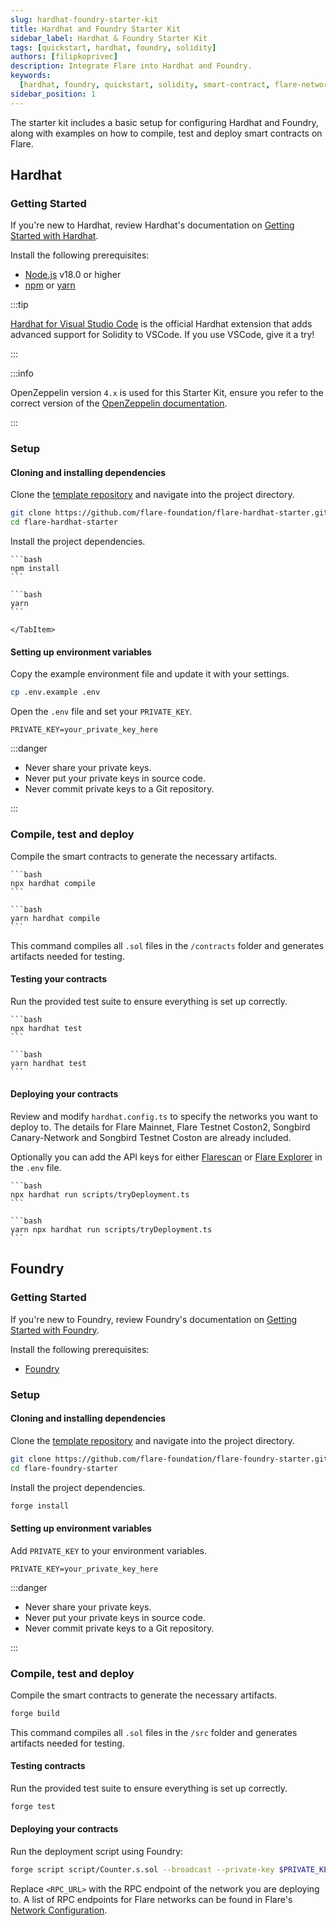 ```yaml
---
slug: hardhat-foundry-starter-kit
title: Hardhat and Foundry Starter Kit
sidebar_label: Hardhat & Foundry Starter Kit
tags: [quickstart, hardhat, foundry, solidity]
authors: [filipkoprivec]
description: Integrate Flare into Hardhat and Foundry.
keywords:
  [hardhat, foundry, quickstart, solidity, smart-contract, flare-network]
sidebar_position: 1
---
```



The starter kit includes a basic setup for configuring Hardhat and Foundry, along with examples on how to compile, test and deploy smart contracts on Flare.

## Hardhat

### Getting Started

If you're new to Hardhat, review Hardhat's documentation on [Getting Started with Hardhat](https://hardhat.org/hardhat-runner/docs/getting-started#overview).

Install the following prerequisites:

- [Node.js](https://nodejs.org/en) v18.0 or higher
- [npm](https://nodejs.org/en/learn/getting-started/an-introduction-to-the-npm-package-manager) or [yarn](https://yarnpkg.com)

:::tip

[Hardhat for Visual Studio Code](https://hardhat.org/hardhat-vscode) is the official Hardhat extension that adds advanced support for Solidity to VSCode. If you use VSCode, give it a try!

:::

:::info

OpenZeppelin version `4.x` is used for this Starter Kit, ensure you refer to the correct version of the [OpenZeppelin documentation](https://docs.openzeppelin.com/contracts/4.x/).

:::

### Setup

#### Cloning and installing dependencies

Clone the [template repository](https://github.com/flare-foundation/flare-hardhat-starter) and navigate into the project directory.

```bash
git clone https://github.com/flare-foundation/flare-hardhat-starter.git
cd flare-hardhat-starter
```

Install the project dependencies.

<Tabs groupId="jsmanager">
  <TabItem value="npm" label="npm" default>

    ```bash
    npm install
    ```

  </TabItem>
  <TabItem value="yarn" label="yarn">

    ```bash
    yarn
    ```

    </TabItem>

</Tabs>

#### Setting up environment variables

Copy the example environment file and update it with your settings.

```bash
cp .env.example .env
```

Open the `.env` file and set your `PRIVATE_KEY`.

```text
PRIVATE_KEY=your_private_key_here
```

:::danger

- Never share your private keys.
- Never put your private keys in source code.
- Never commit private keys to a Git repository.

:::

### Compile, test and deploy

Compile the smart contracts to generate the necessary artifacts.

<Tabs groupId="jsmanager">
  <TabItem value="npm" label="npm" default>

    ```bash
    npx hardhat compile
    ```

  </TabItem>
  <TabItem value="yarn" label="yarn">

    ```bash
    yarn hardhat compile
    ```

  </TabItem>
</Tabs>

This command compiles all `.sol` files in the `/contracts` folder and generates artifacts needed for testing.

#### Testing your contracts

Run the provided test suite to ensure everything is set up correctly.

<Tabs groupId="jsmanager">
  <TabItem value="npm" label="npm" default>

    ```bash
    npx hardhat test
    ```

  </TabItem>
  <TabItem value="yarn" label="yarn">

    ```bash
    yarn hardhat test
    ```

  </TabItem>
</Tabs>

#### Deploying your contracts

Review and modify `hardhat.config.ts` to specify the networks you want to deploy to. The details for Flare Mainnet, Flare Testnet Coston2, Songbird Canary-Network and Songbird Testnet Coston are already included.

Optionally you can add the API keys for either [Flarescan](https://flarescan.com) or [Flare Explorer](https://flarescan.com) in the `.env` file.

<Tabs groupId="jsmanager">
  <TabItem value="npm" label="npm" default>

    ```bash
    npx hardhat run scripts/tryDeployment.ts
    ```

  </TabItem>
  <TabItem value="yarn" label="yarn">
  
    ```bash
    yarn npx hardhat run scripts/tryDeployment.ts
    ```

  </TabItem>
</Tabs>

## Foundry

### Getting Started

If you're new to Foundry, review Foundry's documentation on [Getting Started with Foundry](https://book.getfoundry.sh).

Install the following prerequisites:

- [Foundry](https://book.getfoundry.sh/getting-started/installation.html)

### Setup

#### Cloning and installing dependencies

Clone the [template repository](https://github.com/flare-foundation/flare-foundry-starter) and navigate into the project directory.

```bash
git clone https://github.com/flare-foundation/flare-foundry-starter.git
cd flare-foundry-starter
```

Install the project dependencies.

```bash
forge install
```

#### Setting up environment variables

Add `PRIVATE_KEY` to your environment variables.

```text
PRIVATE_KEY=your_private_key_here
```

:::danger

- Never share your private keys.
- Never put your private keys in source code.
- Never commit private keys to a Git repository.

:::

### Compile, test and deploy

Compile the smart contracts to generate the necessary artifacts.

```bash
forge build
```

This command compiles all `.sol` files in the `/src` folder and generates artifacts needed for testing.

#### Testing contracts

Run the provided test suite to ensure everything is set up correctly.

```bash
forge test
```

#### Deploying your contracts

Run the deployment script using Foundry:

```bash
forge script script/Counter.s.sol --broadcast --private-key $PRIVATE_KEY --rpc-url <RPC_URL>
```

Replace `<RPC_URL>` with the RPC endpoint of the network you are deploying to. A list of RPC endpoints for Flare networks can be found in Flare's [Network Configuration](/network/overview#configuration).
